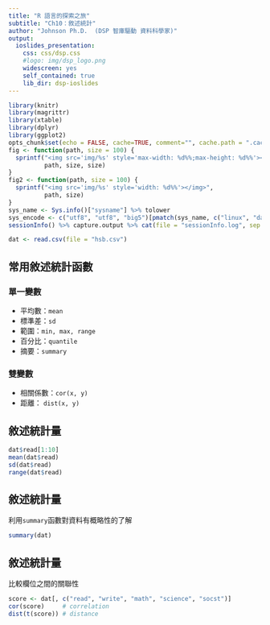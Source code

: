 ```yaml
---
title: "R 語言的探索之旅"
subtitle: "Ch10：敘述統計"
author: "Johnson Ph.D.  (DSP 智庫驅動 資料科學家)"
output:
  ioslides_presentation:
    css: css/dsp.css
    #logo: img/dsp_logo.png
    widescreen: yes
    self_contained: true
    lib_dir: dsp-ioslides
---
```

```r
library(knitr)
library(magrittr)
library(xtable)
library(dplyr)
library(ggplot2)
opts_chunk$set(echo = FALSE, cache=TRUE, comment="", cache.path = ".cache-EDA/")
fig <- function(path, size = 100) {
  sprintf("<img src='img/%s' style='max-width: %d%%;max-height: %d%%'></img>", 
          path, size, size)
}
fig2 <- function(path, size = 100) {
  sprintf("<img src='img/%s' style='width: %d%%'></img>", 
          path, size)
}
sys_name <- Sys.info()["sysname"] %>% tolower
sys_encode <- c("utf8", "utf8", "big5")[pmatch(sys_name, c("linux", "darwin", "windows"))]
sessionInfo() %>% capture.output %>% cat(file = "sessionInfo.log", sep = "\n")
```
```r
dat <- read.csv(file = "hsb.csv")
```

## 常用敘述統計函數
### 單一變數
- 平均數：`mean`
- 標準差：`sd`
- 範圍：`min, max, range`
- 百分比：`quantile`
- 摘要：`summary`

### 雙變數
- 相關係數：`cor(x, y)`
- 距離： `dist(x, y)`

## 敘述統計量
```r
dat$read[1:10]
mean(dat$read)
sd(dat$read)
range(dat$read)
```

## 敘述統計量 {.smaller}
利用`summary`函數對資料有概略性的了解
```r
summary(dat)
```

## 敘述統計量 {.smaller}
比較欄位之間的關聯性
```r
score <- dat[, c("read", "write", "math", "science", "socst")]
cor(score)     # correlation
dist(t(score)) # distance
```

